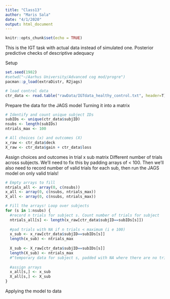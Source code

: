 ```yaml
---
title: "Class13"
author: "Maris Sala"
date: "4/1/2020"
output: html_document
---
```


```r
knitr::opts_chunk$set(echo = TRUE)
```
This is the IGT task with actual data instead of simulated one. Posterior predictive checks of descriptive adequacy

Setup
```r
set.seed(1982)
#setwd("~/Aarhus University/Advanced cog mod/progre")
pacman::p_load(extraDistr, R2jags)

# load control data
ctr_data <- read.table("rawData/IGTdata_healthy_control.txt", header=T)
```

Prepare the data for the JAGS model
Turning it into a matrix
```r
# Identify and count unique subject IDs
subIDs <- unique(ctr_data$subjID)
nsubs <- length(subIDs)
ntrials_max <- 100

# All choices (x) and outcomes (X)
x_raw <- ctr_data$deck
X_raw <- ctr_data$gain + ctr_data$loss
```

Assign choices and outcomes in trial x sub matrix
Different number of trials across subjects. We'll need to fix this by padding arrays of < 100. Then we'll also need to record number of valid trials for each sub, then run the JAGS model on only valid trials!
```r
# Empty arrays to fill
ntrials_all <- array(0, c(nsubs))
x_all <- array(0, c(nsubs, ntrials_max))
X_all <- array(0, c(nsubs, ntrials_max))

# Fill the arrays! Loop over subjects
for (s in 1:nsubs) {
  #record n trials for subject s. Count number of trials for subject
  ntrials_all[s] <- length(x_raw[ctr_data$subjID==subIDs[s]])
  
  #pad trials with NA if n trials < maximum (i e 100)
  x_sub <- x_raw[ctr_data$subjID==subIDs[s]]
  length(x_sub) <- ntrials_max
  
  X_sub <- X_raw[ctr_data$subjID==subIDs[s]]
  length(X_sub) <- ntrials_max
  #^temporary data for subject s, padded with NA where there are no trials, the NA's do NOT get into JAGS!
  
  #assign arrays
  x_all[s,] <- x_sub
  X_all[s,] <- X_sub
}
```

Applying the model to data